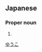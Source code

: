 ==Japanese==
{{ja-kanjitab|優|子}}

===Proper noun===
{{ja-pos|proper|ゆうこ}}

# {{given name|female|lang=ja}}

[[Category:Japanese female given names|ゆうこ]]